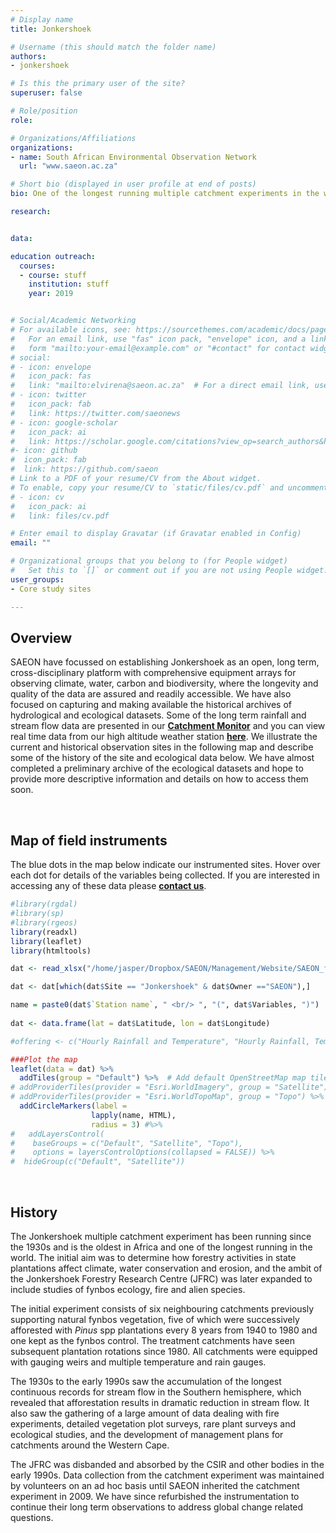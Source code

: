 ```yaml
---
# Display name
title: Jonkershoek

# Username (this should match the folder name)
authors:
- jonkershoek

# Is this the primary user of the site?
superuser: false

# Role/position
role: 

# Organizations/Affiliations
organizations:
- name: South African Environmental Observation Network
  url: "www.saeon.ac.za"

# Short bio (displayed in user profile at end of posts)
bio: One of the longest running multiple catchment experiments in the world.

research:


data: 

education outreach:
  courses:
  - course: stuff
    institution: stuff
    year: 2019


# Social/Academic Networking
# For available icons, see: https://sourcethemes.com/academic/docs/page-builder/#icons
#   For an email link, use "fas" icon pack, "envelope" icon, and a link in the
#   form "mailto:your-email@example.com" or "#contact" for contact widget.
# social:
# - icon: envelope
#   icon_pack: fas
#   link: "mailto:elvirena@saeon.ac.za"  # For a direct email link, use "mailto:test@example.org".
# - icon: twitter
#   icon_pack: fab
#   link: https://twitter.com/saeonews
# - icon: google-scholar
#   icon_pack: ai
#   link: https://scholar.google.com/citations?view_op=search_authors&hl=en&mauthors=SAEON&before_author=Kwbp_-MBAAAJ&astart=0
#- icon: github
#  icon_pack: fab
#  link: https://github.com/saeon
# Link to a PDF of your resume/CV from the About widget.
# To enable, copy your resume/CV to `static/files/cv.pdf` and uncomment the lines below.
# - icon: cv
#   icon_pack: ai
#   link: files/cv.pdf

# Enter email to display Gravatar (if Gravatar enabled in Config)
email: ""

# Organizational groups that you belong to (for People widget)
#   Set this to `[]` or comment out if you are not using People widget.
user_groups:
- Core study sites

---
```

## Overview

SAEON have focussed on establishing Jonkershoek as an open, long term, cross-disciplinary platform with comprehensive equipment arrays for observing climate, water, carbon and biodiversity, where the longevity and quality of the data are assured and readily accessible. We have also focused on capturing and making available the historical archives of hydrological and ecological datasets. Some of the long term rainfall and stream flow data are presented in our [**Catchment Monitor**](/dashboards/catchment/) and you can view real time data from our high altitude weather station [**here**](http://lognet.saeon.ac.za:8088/Dwarsberg/index.html). We illustrate the current and historical observation sites in the following map and describe some of the history of the site and ecological data below. We have almost completed a preliminary archive of the ecological datasets and hope to provide more descriptive information and details on how to access them soon.

<br>

## Map of field instruments

The blue dots in the map below indicate our instrumented sites. Hover over each dot for details of the variables being collected. If you are interested in accessing any of these data please [**contact us**](/#contact). 

```r

#library(rgdal)
#library(sp)
#library(rgeos)
library(readxl)
library(leaflet)
library(htmltools)

dat <- read_xlsx("/home/jasper/Dropbox/SAEON/Management/Website/SAEON_field instrument list.xlsx", sheet = 1)

dat <- dat[which(dat$Site == "Jonkershoek" & dat$Owner =="SAEON"),]

name = paste0(dat$`Station name`, " <br/> ", "(", dat$Variables, ")")
  
dat <- data.frame(lat = dat$Latitude, lon = dat$Longitude)

#offering <- c("Hourly Rainfall and Temperature", "Hourly Rainfall, Temperature, RH, Wind, Solar Rad", 	"Hourly Rainfall and Temperature")

###Plot the map
leaflet(data = dat) %>%
  addTiles(group = "Default") %>%  # Add default OpenStreetMap map tiles
# addProviderTiles(provider = "Esri.WorldImagery", group = "Satellite") %>%
# addProviderTiles(provider = "Esri.WorldTopoMap", group = "Topo") %>%
  addCircleMarkers(label = 
                  lapply(name, HTML), 
                  radius = 3) #%>%
#   addLayersControl(
#    baseGroups = c("Default", "Satellite", "Topo"),
#    options = layersControlOptions(collapsed = FALSE)) %>%
#  hideGroup(c("Default", "Satellite"))

```

<br>

## History

The Jonkershoek multiple catchment experiment has been running since the 1930s and is the oldest in Africa and one of the longest running in the world. The initial aim was to determine how forestry activities in state plantations affect climate, water conservation and erosion, and the ambit of the Jonkershoek Forestry Research Centre (JFRC) was later expanded to include studies of fynbos ecology, fire and alien species.

The initial experiment consists of six neighbouring catchments previously supporting natural fynbos vegetation, five of which were successively afforested with *Pinus* spp plantations every 8 years from 1940 to 1980 and one kept as the fynbos control. The treatment catchments have seen subsequent plantation rotations since 1980. All catchments were equipped with gauging weirs and multiple temperature and rain gauges.

The 1930s to the early 1990s saw the accumulation of the longest continuous records for stream flow in the Southern hemisphere, which revealed that afforestation results in dramatic reduction in stream flow. It also saw the gathering of a large amount of data dealing with fire experiments, detailed vegetation plot surveys, rare plant surveys and ecological studies, and the development of management plans for catchments around the Western Cape.

The JFRC was disbanded and absorbed by the CSIR and other bodies in the early 1990s. Data collection from the catchment experiment was maintained by volunteers on an ad hoc basis until SAEON inherited the catchment experiment in 2009. We have since refurbished the instrumentation to continue their long term observations to address global change related questions. 



